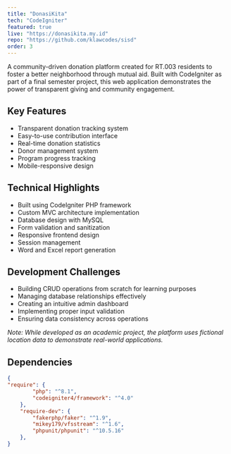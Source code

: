 ```yaml
---
title: "DonasiKita"
tech: "CodeIgniter"
featured: true
live: "https://donasikita.my.id"
repo: "https://github.com/klawcodes/sisd"
order: 3
---
```

A community-driven donation platform created for RT.003 residents to foster a better neighborhood through mutual aid. Built with CodeIgniter as part of a final semester project, this web application demonstrates the power of transparent giving and community engagement.

## Key Features

- Transparent donation tracking system
- Easy-to-use contribution interface
- Real-time donation statistics
- Donor management system
- Program progress tracking
- Mobile-responsive design

## Technical Highlights

- Built using CodeIgniter PHP framework
- Custom MVC architecture implementation
- Database design with MySQL
- Form validation and sanitization
- Responsive frontend design
- Session management
- Word and Excel report generation

## Development Challenges

- Building CRUD operations from scratch for learning purposes
- Managing database relationships effectively
- Creating an intuitive admin dashboard
- Implementing proper input validation
- Ensuring data consistency across operations

_Note: While developed as an academic project, the platform uses fictional location data to demonstrate real-world applications._

## Dependencies

```json
{
"require": {
        "php": "^8.1",
        "codeigniter4/framework": "^4.0"
    },
    "require-dev": {
        "fakerphp/faker": "^1.9",
        "mikey179/vfsstream": "^1.6",
        "phpunit/phpunit": "^10.5.16"
    },
}